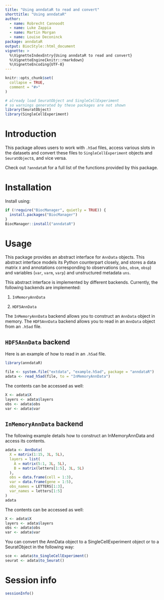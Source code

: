 ```yaml
---
title: "Using anndataR to read and convert"
shorttitle: "Using anndataR"
author:
  - name: Robrecht Cannoodt
  - name: Luke Zappia
  - name: Martin Morgan
  - name: Louise Deconinck
package: anndataR
output: BiocStyle::html_document
vignette: >
  %\VignetteIndexEntry{Using anndataR to read and convert}
  %\VignetteEngine{knitr::rmarkdown}
  %\VignetteEncoding{UTF-8}
---
```


```r
knitr::opts_chunk$set(
  collapse = TRUE,
  comment = "#>"
)

# already load SeuratObject and SingleCellExperiment
# so warnings generated by these packages are not shown
library(SeuratObject)
library(SingleCellExperiment)
```

# Introduction

This package allows users to work with `.h5ad` files, access various slots in the datasets and convert these files to `SingleCellExperiment` objects and `SeuratObject`s, and vice versa.

Check out `?anndataR` for a full list of the functions provided by this package.

# Installation

Install using:
```r
if (!require("BiocManager", quietly = TRUE)) {
  install.packages("BiocManager")
}
BiocManager::install("anndataR")
```

# Usage

This package provides an abstract interface for `AnnData` objects. This abstract interface models its Python counterpart closely, and stores a data matrix `X` and annotations corresponding to observations (`obs`, `obsm`, `obsp`) and variables (`var`, `varm`, `varp`) and unstructured metadata `uns`.


This abstract interface is implemented by different backends. Currently, the following backends are implemented:

1. `InMemoryAnnData`

2. `HDF5AnnData`

The `InMemoryAnnData` backend allows you to construct an `AnnData` object in memory.
The `HDF5AnnData` backend allows you to read in an `AnnData` object from an `.h5ad` file.

## `HDF5AnnData` backend

Here is an example of how to read in an `.h5ad` file.

```r
library(anndataR)
```

```r
file <- system.file("extdata", "example.h5ad", package = "anndataR")
adata <- read_h5ad(file, to = "InMemoryAnnData")
```

The contents can be accessed as well:
```r
X <- adata$X
layers <- adata$layers
obs <- adata$obs
var <- adata$var
```

## `InMemoryAnnData` backend

The following example details how to construct an InMemoryAnnData and access its contents.

```r
adata <- AnnData(
  X = matrix(1:15, 3L, 5L),
  layers = list(
    A = matrix(5:1, 3L, 5L),
    B = matrix(letters[1:5], 3L, 5L)
  ),
  obs = data.frame(cell = 1:3),
  var = data.frame(gene = 1:5),
  obs_names = LETTERS[1:3],
  var_names = letters[1:5]
)
adata
```

The contents can be accessed as well:
```r
X <- adata$X
layers <- adata$layers
obs <- adata$obs
var <- adata$var
```

You can convert the AnnData object to a SingleCellExperiment object or to a SeuratObject in the following way:

```r
sce <- adata$to_SingleCellExperiment()
seurat <- adata$to_Seurat()
```

# Session info

```r
sessionInfo()
```

